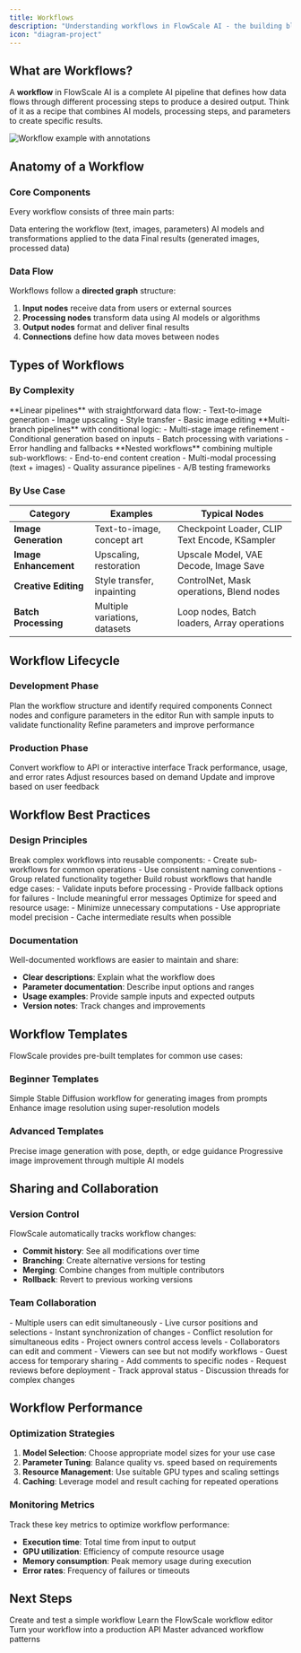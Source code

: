 ```yaml
---
title: Workflows
description: "Understanding workflows in FlowScale AI - the building blocks of AI applications"
icon: "diagram-project"
---
```


## What are Workflows?

A **workflow** in FlowScale AI is a complete AI pipeline that defines how data flows through different processing steps to produce a desired output. Think of it as a recipe that combines AI models, processing steps, and parameters to create specific results.

<Frame>
  <img
    src="/images/build/annotated-editor-screen.png"
    alt="Workflow example with annotations"
  />
</Frame>

## Anatomy of a Workflow

### Core Components

Every workflow consists of three main parts:

<CardGroup cols={3}>
  <Card title="Inputs" icon="arrow-right">
    Data entering the workflow (text, images, parameters)
  </Card>
  <Card title="Processing" icon="gear">
    AI models and transformations applied to the data
  </Card>
  <Card title="Outputs" icon="arrow-left">
    Final results (generated images, processed data)
  </Card>
</CardGroup>

### Data Flow

Workflows follow a **directed graph** structure:

1. **Input nodes** receive data from users or external sources
2. **Processing nodes** transform data using AI models or algorithms
3. **Output nodes** format and deliver final results
4. **Connections** define how data moves between nodes

## Types of Workflows

### By Complexity

<Tabs>
  <Tab title="Simple Workflows">
    **Linear pipelines** with straightforward data flow:
    - Text-to-image generation
    - Image upscaling
    - Style transfer
    - Basic image editing
  </Tab>
  <Tab title="Complex Workflows">
    **Multi-branch pipelines** with conditional logic:
    - Multi-stage image refinement
    - Conditional generation based on inputs
    - Batch processing with variations
    - Error handling and fallbacks
  </Tab>
  <Tab title="Composite Workflows">
    **Nested workflows** combining multiple sub-workflows:
    - End-to-end content creation
    - Multi-modal processing (text + images)
    - Quality assurance pipelines
    - A/B testing frameworks
  </Tab>
</Tabs>

### By Use Case

| Category | Examples | Typical Nodes |
|----------|----------|---------------|
| **Image Generation** | Text-to-image, concept art | Checkpoint Loader, CLIP Text Encode, KSampler |
| **Image Enhancement** | Upscaling, restoration | Upscale Model, VAE Decode, Image Save |
| **Creative Editing** | Style transfer, inpainting | ControlNet, Mask operations, Blend nodes |
| **Batch Processing** | Multiple variations, datasets | Loop nodes, Batch loaders, Array operations |

## Workflow Lifecycle

### Development Phase

<Steps>
  <Step title="Design">
    Plan the workflow structure and identify required components
  </Step>
  <Step title="Build">
    Connect nodes and configure parameters in the editor
  </Step>
  <Step title="Test">
    Run with sample inputs to validate functionality
  </Step>
  <Step title="Optimize">
    Refine parameters and improve performance
  </Step>
</Steps>

### Production Phase

<Steps>
  <Step title="Deploy">
    Convert workflow to API or interactive interface
  </Step>
  <Step title="Monitor">
    Track performance, usage, and error rates
  </Step>
  <Step title="Scale">
    Adjust resources based on demand
  </Step>
  <Step title="Iterate">
    Update and improve based on user feedback
  </Step>
</Steps>

## Workflow Best Practices

### Design Principles

<AccordionGroup>
  <Accordion title="Modularity">
    Break complex workflows into reusable components:
    - Create sub-workflows for common operations
    - Use consistent naming conventions
    - Group related functionality together
  </Accordion>
  <Accordion title="Error Handling">
    Build robust workflows that handle edge cases:
    - Validate inputs before processing
    - Provide fallback options for failures
    - Include meaningful error messages
  </Accordion>
  <Accordion title="Performance">
    Optimize for speed and resource usage:
    - Minimize unnecessary computations
    - Use appropriate model precision
    - Cache intermediate results when possible
  </Accordion>
</AccordionGroup>

### Documentation

Well-documented workflows are easier to maintain and share:

- **Clear descriptions**: Explain what the workflow does
- **Parameter documentation**: Describe input options and ranges
- **Usage examples**: Provide sample inputs and expected outputs
- **Version notes**: Track changes and improvements

## Workflow Templates

FlowScale provides pre-built templates for common use cases:

### Beginner Templates

<CardGroup cols={2}>
  <Card title="Basic Text-to-Image" icon="image">
    Simple Stable Diffusion workflow for generating images from prompts
  </Card>
  <Card title="Image Upscaler" icon="expand">
    Enhance image resolution using super-resolution models
  </Card>
</CardGroup>

### Advanced Templates

<CardGroup cols={2}>
  <Card title="ControlNet Pipeline" icon="sliders">
    Precise image generation with pose, depth, or edge guidance
  </Card>
  <Card title="Multi-Stage Refinement" icon="layers">
    Progressive image improvement through multiple AI models
  </Card>
</CardGroup>

## Sharing and Collaboration

### Version Control

FlowScale automatically tracks workflow changes:

- **Commit history**: See all modifications over time
- **Branching**: Create alternative versions for testing
- **Merging**: Combine changes from multiple contributors
- **Rollback**: Revert to previous working versions

### Team Collaboration

<Tabs>
  <Tab title="Real-time Editing">
    - Multiple users can edit simultaneously
    - Live cursor positions and selections
    - Instant synchronization of changes
    - Conflict resolution for simultaneous edits
  </Tab>
  <Tab title="Permission Management">
    - Project owners control access levels
    - Collaborators can edit and comment
    - Viewers can see but not modify workflows
    - Guest access for temporary sharing
  </Tab>
  <Tab title="Comments & Reviews">
    - Add comments to specific nodes
    - Request reviews before deployment
    - Track approval status
    - Discussion threads for complex changes
  </Tab>
</Tabs>

## Workflow Performance

### Optimization Strategies

1. **Model Selection**: Choose appropriate model sizes for your use case
2. **Parameter Tuning**: Balance quality vs. speed based on requirements
3. **Resource Management**: Use suitable GPU types and scaling settings
4. **Caching**: Leverage model and result caching for repeated operations

### Monitoring Metrics

Track these key metrics to optimize workflow performance:

- **Execution time**: Total time from input to output
- **GPU utilization**: Efficiency of compute resource usage
- **Memory consumption**: Peak memory usage during execution
- **Error rates**: Frequency of failures or timeouts

## Next Steps

<CardGroup cols={2}>
  <Card
    title="Build Your First Workflow"
    icon="hammer"
    href="/getting-started/import-create-workflows"
  >
    Create and test a simple workflow
  </Card>
  <Card
    title="Explore the Editor"
    icon="mouse-pointer"
    href="/workspace/editor-walkthrough"
  >
    Learn the FlowScale workflow editor
  </Card>
  <Card
    title="Deploy as API"
    icon="rocket"
    href="/getting-started/deploy-workflows"
  >
    Turn your workflow into a production API
  </Card>
  <Card
    title="Advanced Techniques"
    icon="graduation-cap"
    href="/workspace/basics"
  >
    Master advanced workflow patterns
  </Card>
</CardGroup>

